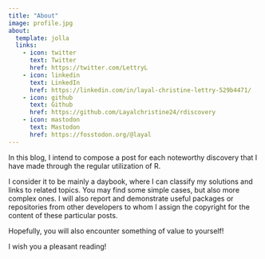 ```yaml
---
title: "About"
image: profile.jpg
about:
  template: jolla
  links:
    - icon: twitter
      text: Twitter
      href: https://twitter.com/LettryL
    - icon: linkedin
      text: LinkedIn
      href: https://linkedin.com/in/layal-christine-lettry-529b4471/
    - icon: github
      text: Github
      href: https://github.com/Layalchristine24/rdiscovery
    - icon: mastodon
      text: Mastodon
      href: https://fosstodon.org/@layal
---
```


In this blog, I intend to compose a post for each noteworthy discovery that I have made through the regular utilization of R.

I consider it to be mainly a daybook, where I can classify my solutions and links to related topics. You may find some simple cases, but also more complex ones. I will also report and demonstrate useful packages or repositories from other developers to whom I assign the copyright for the content of these particular posts.

Hopefully, you will also encounter something of value to yourself!

I wish you a pleasant reading!
